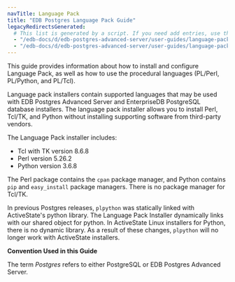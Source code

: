 ```yaml
---
navTitle: Language Pack
title: "EDB Postgres Language Pack Guide"
legacyRedirectsGenerated:
  # This list is generated by a script. If you need add entries, use the `legacyRedirects` key.
  - "/edb-docs/d/edb-postgres-advanced-server/user-guides/language-pack-guide/11/EDB_Postgres_Language_Pack_Guide.1.01.html"
  - "/edb-docs/d/edb-postgres-advanced-server/user-guides/language-pack-guide/11/toc.html"
---
```


This guide provides information about how to install and configure Language Pack, as well as how to use the procedural languages (PL/Perl, PL/Python, and PL/Tcl).

Language pack installers contain supported languages that may be used with EDB Postgres Advanced Server and EnterpriseDB PostgreSQL database installers. The language pack installer allows you to install Perl, Tcl/TK, and Python without installing supporting software from third-party vendors.

The Language Pack installer includes:

-   Tcl with TK version 8.6.8
-   Perl version 5.26.2
-   Python version 3.6.8

The Perl package contains the `cpan` package manager, and Python contains `pip` and `easy_install` package managers. There is no package manager for Tcl/TK.

In previous Postgres releases, `plpython` was statically linked with ActiveState's python library. The Language Pack Installer dynamically links with our shared object for python. In ActiveState Linux installers for Python, there is no dynamic library. As a result of these changes, `plpython` will no longer work with ActiveState installers.

**Convention Used in this Guide**

The term *Postgres* refers to either PostgreSQL or EDB Postgres Advanced Server.
